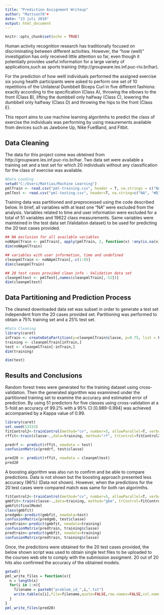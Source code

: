 ```yaml
---
title: "Prediction Assignment Writeup"
author: "Mattson78"+
date: "23 juli 2016"
output: html_document
---
```


```r
knitr::opts_chunk$set(echo = TRUE)
```

Human activity recognition research has traditionally focused on discriminating between different activities. However, the “how (well)” investigation has only received little attention so far, even though it potentially provides useful information for a large variety of applications,such as sports training (http://groupware.les.inf.puc-rio.br/har).

For the prediction of how welll individuals performed the assigned exercise six young health participants were asked to perform one set of 10 repetitions of the Unilateral Dumbbell Biceps Curl in five different fashions: exactly according to the specification (Class A), throwing the elbows to the front (Class B), lifting the dumbbell only halfway (Class C), lowering the dumbbell only halfway (Class D) and throwing the hips to the front (Class E).

This report aims to use machine learning algoritmhs to predict the class of exercise the individuals was performing by using meaurements available from devices such as Jawbone Up, Nike FuelBand, and Fitbit.

## Data Cleaning

The data for this project come was obteined from http://groupware.les.inf.puc-rio.br/har. Two data set were available a training set and a test set for which 20 individuals without any classification for the class of exercise was available.


```r
#Data Loading
setwd("C:/Users/Mattias/Machine Learning")
pmlTrain <- read.csv("pml-training.csv", header = T, na.strings = c("NA", "#DIV/0!"))
pmlTest <- read.csv("pml-testing.csv", header=T, na.string=c("NA", "#DIV/0!"))
```

Training data was partitioned and preprocessed using the code described below. In brief, all variables with at least one “NA” were excluded from the analysis. Variables related to time and user information were excluded for a total of 51 variables and 19622 class measurements. Same variables were mainteined in the test data set (Validation dataset) to be used for predicting the 20 test cases provided.


```r
## NA exclusion for all available variables
noNApmlTrain <- pmlTrain[, apply(pmlTrain, 2, function(x) !any(is.na(x)))]
dim(noNApmlTrain)
```

```r
## variables with user information, time and undefined
cleanpmlTrain <- noNApmlTrain[,-c(1:8)]
dim(cleanpmlTrain)
```

```r
## 20 test cases provided clean info - Validation data set
cleanpmltest <- pmlTest[,names(cleanpmlTrain[,-52])]
dim(cleanpmltest)
```

## Data Partitioning and Prediction Process

The cleaned downloaded data set was subset in order to generate a test set independent from the 20 cases provided set. Partitioning was performed to obtain a 75% training set and a 25% test set.

```r
#Data Cleaning
library(caret)
inTrain <- createDataPartition(y=cleanpmlTrain$classe, p=0.75, list = F)
training <- cleanpmlTrain[inTrain,]
test <- cleanpmlTrain[-inTrain,]
dim(training)
```

```r
dim(test)
```

## Results and Conclusions

Random forest trees were generated for the training dataset using cross-validation. Then the generated algorithm was examnined under the partitioned training set to examine the accuracy and estimated error of prediction. By using 51 predictors for five classes using cross-validation at a 5-fold an accuracy of 99.2% with a 95% CI [0.989-0.994] was achieved accompanied by a Kappa value of 0.99.

```r
library(caret)
set.seed(13333)
fitControl2<-trainControl(method="cv", number=5, allowParallel=T, verbose=T)
rffit<-train(classe~.,data=training, method="rf", trControl=fitControl2, verbose=F)
```

```r
predrf <- predict(rffit, newdata = test)
confusionMatrix(predrf, test$classe)
```

```r
pred20 <- predict(rffit, newdata = cleanpmltest)
pred20
```

A boosting algorithm was also run to confirm and be able to compare predictions. Data is not shown but the boosting approach presented less accuracy (96%) (Data not shown). However, when the predictions for the 20 test cases were compared match was same for both ran algorimths.

```r
fitControl2<-trainControl(method="cv", number=5, allowParallel=T, verbose=T)
gmbfit<-train(classe~.,data=training, method="gbm", trControl=fitControl2, verbose=F)
gmbfit$finalModel
class(gmbfit)
predgmb<-predict(gmbfit, newdata=test)
confusionMatrix(predgmb, test$classe)
predtrain<-predict(gmbfit, newdata=training)
confusionMatrix(predtrain, training$classe)
predtrain<-predict(gmbfit, newdata=training)
confusionMatrix(predtrain, training$classe)
```

Once, the predictions were obtained for the 20 test cases provided, the below shown script was used to obtain single text files to be uploaded to the courses web site to comply with the submission assigment. 20 out of 20 hits also confirmed the accuracy of the obtained models.

```r
getwd()
pml_write_files = function(x){
  n = length(x)
  for(i in 1:n){
    filename = paste0("problem_id_",i,".txt")
    write.table(x[i],file=filename,quote=FALSE,row.names=FALSE,col.names=FALSE)
  }
}
pml_write_files(pred20)
```





